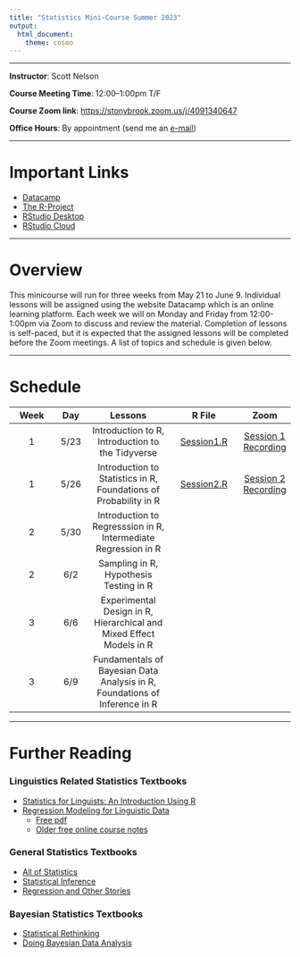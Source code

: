 ```yaml
---
title: "Statistics Mini-Course Summer 2023"
output: 
  html_document: 
    theme: cosmo
---
```

***

**Instructor**: Scott Nelson

**Course Meeting Time**: 12:00--1:00pm T/F

**Course Zoom link**: [https://stonybrook.zoom.us/j/4091340647](https://stonybrook.zoom.us/j/4091340647)

**Office Hours**: By appointment (send me an [e-mail]((mailto:scott.nelson@stonybrook.edu)))

***

# Important Links

- [Datacamp](https://www.datacamp.com)
- [The R-Project](https://www.r-project.org)
- [RStudio Desktop](https://posit.co/download/rstudio-desktop/)
- [RStudio Cloud](https://login.rstudio.cloud)


***

# Overview

This minicourse will run for three weeks from May 21 to June 9. Individual lessons will be assigned using the website Datacamp which is an online learning platform. Each week we will on Monday and Friday from 12:00-1:00pm via Zoom to discuss and review the material. Completion of lessons is self-paced, but it is expected that the assigned lessons will be completed before the Zoom meetings. A list of topics and schedule is given below.


***

# Schedule
|Week|Day|Lessons|R File|Zoom
|:--:|:-:|:-----:|:----:|:--:
|1|5/23|Introduction to R, Introduction to the Tidyverse|[Session1.R](files/StatsSU23/Session1.R)|[Session 1 Recording](https://stonybrook.zoom.us/rec/share/tBEX4MqYbH5V5AOCUzRzxRUQH4zJIyIiR187NpxXevcYEOdnAXyIJL1HcHTZ0COm.qOf-I0cJziGViGoS?startTime=1684857888000)
|1|5/26|Introduction to Statistics in R, Foundations of Probability in R| [Session2.R](files/StatsSU23/Session2.R)|[Session 2 Recording](https://stonybrook.zoom.us/rec/share/g0GKboAFb7nJL8TQ42yLA13rPrU_GdvyYGfPzAXUBZ9nvlx3U4pPAyH1Xd-_UhWt.GOPOoQV6mxcX8yYl?startTime=1685117093000)
|2|5/30|Introduction to Regresssion in R, Intermediate Regression in R|
|2|6/2|Sampling in R, Hypothesis Testing in R|
|3|6/6|Experimental Design in R, Hierarchical and Mixed Effect Models in R|
|3|6/9|Fundamentals of Bayesian Data Analysis in R, Foundations of Inference in R|

***

# Further Reading

### Linguistics Related Statistics Textbooks

- [Statistics for Linguists: An Introduction Using R](https://www.routledge.com/Statistics-for-Linguists-An-Introduction-Using-R/Winter/p/book/9781138056091)
- [Regression Modeling for Linguistic Data](https://mitpress.mit.edu/9780262045483/regression-modeling-for-linguistic-data/)
  - [Free pdf](https://osf.io/3827m)
  - [Older free online course notes](http://people.linguistics.mcgill.ca/~morgan/qmld-book/)
  
### General Statistics Textbooks

- [All of Statistics](https://link.springer.com/book/10.1007/978-0-387-21736-9)
- [Statistical Inference](https://www.cengage.com/c/statistical-inference-2e-casella/9780534243128/)
- [Regression and Other Stories](https://www.cambridge.org/highereducation/books/regression-and-other-stories/DD20DD6C9057118581076E54E40C372C#overview)

### Bayesian Statistics Textbooks

- [Statistical Rethinking](https://www.routledge.com/Statistical-Rethinking-A-Bayesian-Course-with-Examples-in-R-and-STAN/McElreath/p/book/9780367139919)
- [Doing Bayesian Data Analysis](https://www.elsevier.com/books/doing-bayesian-data-analysis/kruschke/978-0-12-405888-0)